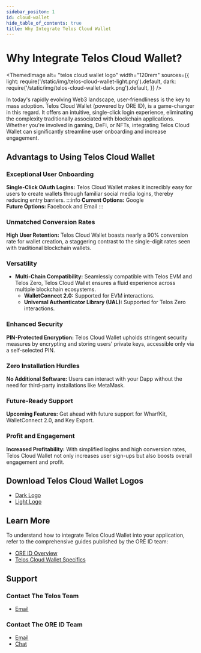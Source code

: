 ---
sidebar_positon: 1
id: cloud-wallet
hide_table_of_contents: true
title: Why Integrate Telos Cloud Wallet
---


# Why Integrate Telos Cloud Wallet?

<ThemedImage
    alt= "telos cloud wallet logo"
    width="120rem"
    sources={{
        light: require('/static/img/telos-cloud-wallet-light.png').default,
        dark: require('/static/img/telos-cloud-wallet-dark.png').default,
    }}
/>

In today's rapidly evolving Web3 landscape, user-friendliness is the key to mass adoption. Telos Cloud Wallet (powered by ORE ID), is a game-changer in this regard. It offers an intuitive, single-click login experience, eliminating the complexity traditionally associated with blockchain applications. Whether you're involved in gaming, DeFi, or NFTs, integrating Telos Cloud Wallet can significantly streamline user onboarding and increase engagement.

## Advantags to Using Telos Cloud Wallet

### Exceptional User Onboarding

**Single-Click OAuth Logins:** Telos Cloud Wallet makes it incredibly easy for users to create wallets through familiar social media logins, thereby reducing entry barriers.
:::info
**Current Options:** Google  
**Future Options:** Facebook and Email
:::

### Unmatched Conversion Rates

**High User Retention:** Telos Cloud Wallet boasts nearly a 90% conversion rate for wallet creation, a staggering contrast to the single-digit rates seen with traditional blockchain wallets.

### Versatility

- **Multi-Chain Compatibility:** Seamlessly compatible with Telos EVM and Telos Zero, Telos Cloud Wallet ensures a fluid experience across multiple blockchain ecosystems.  
    - **WalletConnect 2.0:** Supported for EVM interactions.  
    - **Universal Authenticator Library (UAL):** Supported for Telos Zero interactions.  

### Enhanced Security

**PIN-Protected Encryption:** Telos Cloud Wallet upholds stringent security measures by encrypting and storing users' private keys, accessible only via a self-selected PIN.

### Zero Installation Hurdles

**No Additional Software:** Users can interact with your Dapp without the need for third-party installations like MetaMask.

### Future-Ready Support

**Upcoming Features:** Get ahead with future support for WharfKit, WalletConnect 2.0, and Key Export.

### Profit and Engagement

**Increased Profitability:** With simplified logins and high conversion rates, Telos Cloud Wallet not only increases user sign-ups but also boosts overall engagement and profit.

## Download Telos Cloud Wallet Logos

- [Dark Logo](https://uploads-ssl.webflow.com/60abb689ce5c94972a5f808a/65037aa0decc4deee38fe9ff_Telos%20Cloud%20Wallet%20Logo_Black.svg)
- [Light Logo](https://uploads-ssl.webflow.com/60abb689ce5c94972a5f808a/64f2090a2b65d3c3fb28fbc5_Telos%20Cloud%20Wallet%20Logo.svg)

## Learn More

To understand how to integrate Telos Cloud Wallet into your application, refer to the comprehensive guides published by the ORE ID team:  

- [ORE ID Overview](https://docs.oreid.io/ore-id/overview/readme)
- [Telos Cloud Wallet Specifics](https://docs.oreid.io/ore-id/blockchains/telos-cloud-wallet)

## Support

### Contact The Telos Team

- [Email](mailto:cloudwalletsupport@telos.net)

### Contact The ORE ID Team

- [Email](mailto:support@teamaikon.atlassian.net)
- [Chat](https://teamaikon.atlassian.net/servicedesk/customer/portal/1)

